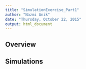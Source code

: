 ```yaml
---
title: "SimulationExercise_Part1"
author: "Nazmi Anik"
date: "Thursday, October 22, 2015"
output: html_document
---
```


## Overview  



## Simulations 

```r

```